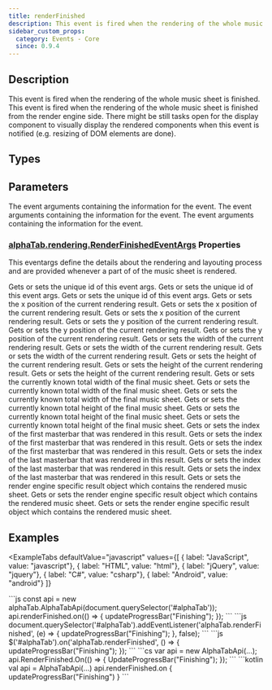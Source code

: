 ```yaml
---
title: renderFinished
description: This event is fired when the rendering of the whole music sheet is finished.
sidebar_custom_props:
  category: Events - Core
  since: 0.9.4
---
```


<SinceBadge since="0.9.4" />


## Description
This event is fired when the rendering of the whole music sheet is finished. This event is fired when the rendering of the whole music sheet is finished from the render engine side. There might be still tasks open for
the display component to visually display the rendered components when this event is notified (e.g. resizing of DOM elements are done).

<EventDescription />

## Types

<TypeTable>
    <TypeRow type="js" name="function (args: alphaTab.rendering.RenderFinishedEventArgs): void" />
    <TypeRow type="net" name="System.Action<AlphaTab.Rendering.RenderFinishedEventArgs>" />
    <TypeRow type="android" name="(args: alphaTab.rendering.RenderFinishedEventArgs) -> Unit" />
</TypeTable>

## Parameters

<ParameterTable>
    <ParameterRow platform="js" name="args" type="alphaTab.rendering.RenderFinishedEventArgs">
        The event arguments containing the information for the event.
    </ParameterRow>
    <ParameterRow platform="net" name="args" type="AlphaTab.Rendering.RenderFinishedEventArgs">
        The event arguments containing the information for the event.
    </ParameterRow>
    <ParameterRow platform="android" name="args" type="alphaTab.rendering.RenderFinishedEventArgs">
        The event arguments containing the information for the event.
    </ParameterRow>
</ParameterTable>

### [alphaTab.rendering.RenderFinishedEventArgs](/docs/reference/plain/renderfinishedeventargs.mdx) Properties

This eventargs define the details about the rendering and layouting process and are
provided whenever a part of of the music sheet is rendered.

<ParameterTable>
    <ParameterRow platform="js" name="id" type="string">
        Gets or sets the unique id of this event args.
    </ParameterRow>
    <ParameterRow platform="net" name="Id" type="string">
        Gets or sets the unique id of this event args.
    </ParameterRow>
    <ParameterRow platform="android" name="id" type="String">
        Gets or sets the unique id of this event args.
    </ParameterRow>
    <ParameterRow platform="js" name="x" type="number">
        Gets or sets the x position of the current rendering result.
    </ParameterRow>
    <ParameterRow platform="net" name="X" type="double">
        Gets or sets the x position of the current rendering result.
    </ParameterRow>
    <ParameterRow platform="android" name="x" type="Double">
        Gets or sets the x position of the current rendering result.
    </ParameterRow>
    <ParameterRow platform="js" name="y" type="number">
        Gets or sets the y position of the current rendering result.
    </ParameterRow>
    <ParameterRow platform="net" name="Y" type="double">
        Gets or sets the y position of the current rendering result.
    </ParameterRow>
    <ParameterRow platform="android" name="y" type="Double">
        Gets or sets the y position of the current rendering result.
    </ParameterRow>
    <ParameterRow platform="js" name="width" type="number">
        Gets or sets the width of the current rendering result.
    </ParameterRow>
    <ParameterRow platform="net" name="Width" type="double">
        Gets or sets the width of the current rendering result.
    </ParameterRow>
    <ParameterRow platform="android" name="width" type="Double">
        Gets or sets the width of the current rendering result.
    </ParameterRow>
    <ParameterRow platform="js" name="height" type="number">
        Gets or sets the height of the current rendering result.
    </ParameterRow>
    <ParameterRow platform="net" name="Height" type="double">
        Gets or sets the height of the current rendering result.
    </ParameterRow>
    <ParameterRow platform="android" name="height" type="Double">
        Gets or sets the height of the current rendering result.
    </ParameterRow>
    <ParameterRow platform="js" name="totalWidth" type="number">
        Gets or sets the currently known total width of the final music sheet.
    </ParameterRow>
    <ParameterRow platform="net" name="TotalWidth" type="double">
        Gets or sets the currently known total width of the final music sheet.
    </ParameterRow>
    <ParameterRow platform="android" name="totalWidth" type="Double">
        Gets or sets the currently known total width of the final music sheet.
    </ParameterRow>
    <ParameterRow platform="js" name="totalHeight" type="number">
        Gets or sets the currently known total height of the final music sheet.
    </ParameterRow>
    <ParameterRow platform="net" name="TotalHeight" type="double">
        Gets or sets the currently known total height of the final music sheet.
    </ParameterRow>
    <ParameterRow platform="android" name="totalHeight" type="Double">
        Gets or sets the currently known total height of the final music sheet.
    </ParameterRow>
    <ParameterRow platform="js" name="firstMasterBarIndex" type="number">
        Gets or sets the index of the first masterbar that was rendered in this result.
    </ParameterRow>
    <ParameterRow platform="net" name="FirstMasterBarIndex" type="double">
        Gets or sets the index of the first masterbar that was rendered in this result.
    </ParameterRow>
    <ParameterRow platform="android" name="firstMasterBarIndex" type="Double">
        Gets or sets the index of the first masterbar that was rendered in this result.
    </ParameterRow>
    <ParameterRow platform="js" name="lastMasterBarIndex" type="number">
        Gets or sets the index of the last masterbar that was rendered in this result.
    </ParameterRow>
    <ParameterRow platform="net" name="LastMasterBarIndex" type="double">
        Gets or sets the index of the last masterbar that was rendered in this result.
    </ParameterRow>
    <ParameterRow platform="android" name="lastMasterBarIndex" type="Double">
        Gets or sets the index of the last masterbar that was rendered in this result.
    </ParameterRow>
    <ParameterRow platform="js" name="renderResult" type="unknown">
        Gets or sets the render engine specific result object which contains the rendered music sheet.
    </ParameterRow>
    <ParameterRow platform="net" name="RenderResult" type="object">
        Gets or sets the render engine specific result object which contains the rendered music sheet.
    </ParameterRow>
    <ParameterRow platform="android" name="renderResult" type="Any">
        Gets or sets the render engine specific result object which contains the rendered music sheet.
    </ParameterRow>
</ParameterTable>

## Examples


<ExampleTabs
    defaultValue="javascript"
    values={[
      { label: "JavaScript", value: "javascript"},
      { label: "HTML", value: "html"},
      { label: "jQuery", value: "jquery"},
      { label: "C#", value: "csharp"},
      { label: "Android", value: "android"}
    ]}
>
<ExampleTabItem value="javascript">
```js
const api = new alphaTab.AlphaTabApi(document.querySelector('#alphaTab'));
api.renderFinished.on(() => {
    updateProgressBar("Finishing");
});
```
</ExampleTabItem>
<ExampleTabItem value="html">
```js
document.querySelector('#alphaTab').addEventListener('alphaTab.renderFinished', (e) => {
    updateProgressBar("Finishing");
}, false);
```
</ExampleTabItem>
<ExampleTabItem value="jquery">
```js
$('#alphaTab').on('alphaTab.renderFinished', () => {
    updateProgressBar("Finishing");
});
```
</ExampleTabItem>
<ExampleTabItem value="csharp">
```cs
var api = new AlphaTabApi<MyControl>(...);
api.RenderFinished.On(() =>
{
    UpdateProgressBar("Finishing");
});
```
</ExampleTabItem>
<ExampleTabItem value="android">
```kotlin
val api = AlphaTabApi<MyControl>(...)
api.renderFinished.on {
    updateProgressBar("Finishing")
}
```
</ExampleTabItem>
</ExampleTabs>
